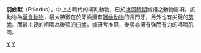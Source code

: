 {{Automatic taxobox
| taxon = Ptilodus
| authority = [[愛德華·德林克·科普|Cope]], 1881
| name = 羽齒獸
| status = Fossil
| fossil_range = {{Fossil range|早古新世|晚古新世}}
| subdivision_ranks = [[物种|种]]
| subdivision = 
''P. fractus''<br>
''P. gnomus''<br>
''P. kummae''<br>
''P. mediaevus''<br>
''P. montanus''<br>
''P. tsosiensis''<br>
''P. wyomingensis''
}}
'''羽齒獸'''（Ptilodus），中上古時代的哺乳動物，已於[[冰河時期|冰河時期]]滅絕之動物屬項。該動物為[[草食動物|草食動物]]，最大特徵在於牙齒擁有[[齧齒動物|齧齒動物]]的長門牙，另外也有尖銳的[[剪齒|剪齒]]。而最主要的咀嚼為後顎的[[臼齒|臼齒]]，據研考推算，後顎亦擁有強而有力的咀嚼肌肉。

{{mammal-stub}}
{{paleo-stub}}
{{異獸亞綱|C.}}
{{taxonbar}}
[[Category:多瘤齒獸目|Y]]
[[Category:古新世哺乳类|Y]]